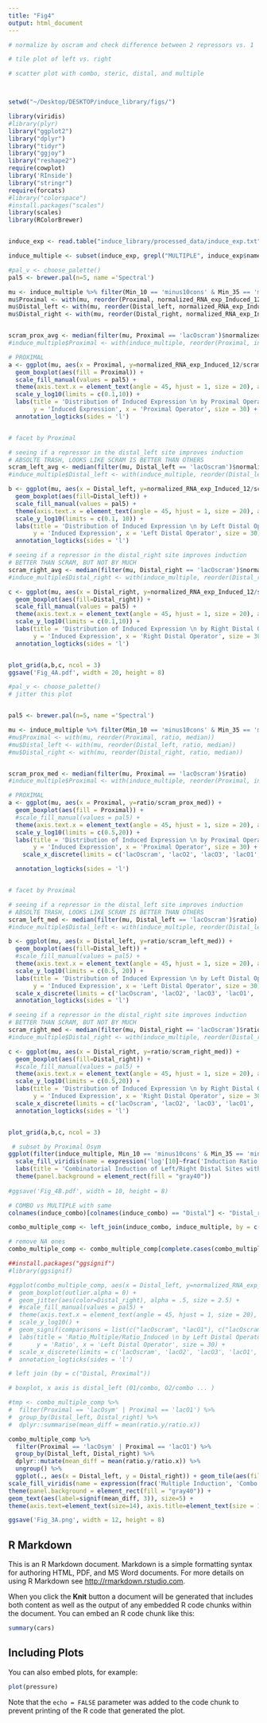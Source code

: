 ```yaml
---
title: "Fig4"
output: html_document
---
```


```r
# normalize by oscram and check difference between 2 repressors vs. 1

# tile plot of left vs. right

# scatter plot with combo, steric, distal, and multiple




```


```r
setwd("~/Desktop/DESKTOP/induce_library/figs/")

```

```r

library(viridis)
#library(plyr)
library("ggplot2")
library("dplyr")
library("tidyr")
library("ggjoy")
library("reshape2")
require(cowplot)
library('RInside')
library("stringr")
require(forcats)
#library("colorspace")
#install.packages("scales")
library(scales)
library(RColorBrewer)



```


```r

induce_exp <- read.table("induce_library/processed_data/induce_exp.txt", header = T)

induce_multiple <- subset(induce_exp, grepl("MULTIPLE", induce_exp$name)) %>% separate(col = 'name', into = c("Library", "Distal_left", "Distal_right", "Min_35", "Min_10", "Proximal"), sep = "-", remove = F) %>% mutate(induction = ratio/normalized_RNA_exp_UnInduced_12)

```

```r
#pal_v <- choose_palette()
pal5 <- brewer.pal(n=5, name ='Spectral')

mu <- induce_multiple %>% filter(Min_10 == 'minus10cons' & Min_35 == 'minus35cons')
mu$Proximal <- with(mu, reorder(Proximal, normalized_RNA_exp_Induced_12, median))
mu$Distal_left <- with(mu, reorder(Distal_left, normalized_RNA_exp_Induced_12, median))
mu$Distal_right <- with(mu, reorder(Distal_right, normalized_RNA_exp_Induced_12, median))


scram_prox_avg <- median(filter(mu, Proximal == 'lacOscram')$normalized_RNA_exp_Induced_12)
#induce_multiple$Proximal <- with(induce_multiple, reorder(Proximal, induction, median))

# PROXIMAL
a <- ggplot(mu, aes(x = Proximal, y=normalized_RNA_exp_Induced_12/scram_prox_avg)) +
  geom_boxplot(aes(fill = Proximal)) +
  scale_fill_manual(values = pal5) +
  theme(axis.text.x = element_text(angle = 45, hjust = 1, size = 20), axis.text.y =     element_text(size = 20)) +
  scale_y_log10(limits = c(0.1,10)) +
  labs(title = 'Distribution of Induced Expression \n by Proximal Operator', 
       y = 'Induced Expression', x = 'Proximal Operator', size = 30) +
  annotation_logticks(sides = 'l')


# facet by Proximal 

# seeing if a repressor in the distal_left site improves induction 
# ABSOLTE TRASH, LOOKS LIKE SCRAM IS BETTER THAN OTHERS
scram_left_avg <- median(filter(mu, Distal_left == 'lacOscram')$normalized_RNA_exp_Induced_12)
#induce_multiple$Distal_left <- with(induce_multiple, reorder(Distal_left, induction, median))

b <- ggplot(mu, aes(x = Distal_left, y=normalized_RNA_exp_Induced_12/scram_left_avg)) +
  geom_boxplot(aes(fill=Distal_left)) +
  scale_fill_manual(values = pal5) +
  theme(axis.text.x = element_text(angle = 45, hjust = 1, size = 20), axis.text.y = element_text(size = 20)) +
  scale_y_log10(limits = c(0.1, 10)) +
  labs(title = 'Distribution of Induced Expression \n by Left Distal Operator', 
       y = 'Induced Expression', x = 'Left Distal Operator', size = 30) +
  annotation_logticks(sides = 'l')

# seeing if a repressor in the distal_right site improves induction 
# BETTER THAN SCRAM, BUT NOT BY MUCH
scram_right_avg <- median(filter(mu, Distal_right == 'lacOscram')$normalized_RNA_exp_Induced_12)
#induce_multiple$Distal_right <- with(induce_multiple, reorder(Distal_right, induction, median))

c <- ggplot(mu, aes(x = Distal_right, y=normalized_RNA_exp_Induced_12/scram_right_avg)) +
  geom_boxplot(aes(fill=Distal_right)) +
  scale_fill_manual(values = pal5) +
  theme(axis.text.x = element_text(angle = 45, hjust = 1, size = 20), axis.text.y = element_text(size = 20)) +
  scale_y_log10(limits = c(0.1,10)) +
  labs(title = 'Distribution of Induced Expression \n by Right Distal Operator', 
       y = 'Induced Expression', x = 'Right Distal Operator', size = 30) +
  annotation_logticks(sides = 'l')


plot_grid(a,b,c, ncol = 3)
ggsave('Fig_4A.pdf', width = 20, height = 8)
```

```r
#pal_v <- choose_palette()
# jitter this plot


pal5 <- brewer.pal(n=5, name ='Spectral')

mu <- induce_multiple %>% filter(Min_10 == 'minus10cons' & Min_35 == 'minus35cons')
#mu$Proximal <- with(mu, reorder(Proximal, ratio, median))
#mu$Distal_left <- with(mu, reorder(Distal_left, ratio, median))
#mu$Distal_right <- with(mu, reorder(Distal_right, ratio, median))


scram_prox_med <- median(filter(mu, Proximal == 'lacOscram')$ratio)
#induce_multiple$Proximal <- with(induce_multiple, reorder(Proximal, induction, median))

# PROXIMAL
a <- ggplot(mu, aes(x = Proximal, y=ratio/scram_prox_med)) +
  geom_boxplot(aes(fill = Proximal)) +
  #scale_fill_manual(values = pal5) +
  theme(axis.text.x = element_text(angle = 45, hjust = 1, size = 20), axis.text.y =     element_text(size = 20)) +
  scale_y_log10(limits = c(0.5,20)) +
  labs(title = 'Distribution of Induced Expression \n by Proximal Operator', 
       y = 'Induced Expression', x = 'Proximal Operator', size = 30) +
    scale_x_discrete(limits = c('lacOscram', 'lacO2', 'lacO3', 'lacO1', 'lacOsym')) + 

  annotation_logticks(sides = 'l')


# facet by Proximal 

# seeing if a repressor in the distal_left site improves induction 
# ABSOLTE TRASH, LOOKS LIKE SCRAM IS BETTER THAN OTHERS
scram_left_med <- median(filter(mu, Distal_left == 'lacOscram')$ratio)
#induce_multiple$Distal_left <- with(induce_multiple, reorder(Distal_left, induction, median))

b <- ggplot(mu, aes(x = Distal_left, y=ratio/scram_left_med)) +
  geom_boxplot(aes(fill=Distal_left)) +
  #scale_fill_manual(values = pal5) +
  theme(axis.text.x = element_text(angle = 45, hjust = 1, size = 20), axis.text.y = element_text(size = 20)) +
  scale_y_log10(limits = c(0.5, 20)) +
  labs(title = 'Distribution of Induced Expression \n by Left Distal Operator', 
       y = 'Induced Expression', x = 'Left Distal Operator', size = 30) +
  scale_x_discrete(limits = c('lacOscram', 'lacO2', 'lacO3', 'lacO1', 'lacOsym')) + 
  annotation_logticks(sides = 'l')

# seeing if a repressor in the distal_right site improves induction 
# BETTER THAN SCRAM, BUT NOT BY MUCH
scram_right_med <- median(filter(mu, Distal_right == 'lacOscram')$ratio)
#induce_multiple$Distal_right <- with(induce_multiple, reorder(Distal_right, induction, median))

c <- ggplot(mu, aes(x = Distal_right, y=ratio/scram_right_med)) +
  geom_boxplot(aes(fill=Distal_right)) +
  #scale_fill_manual(values = pal5) +
  theme(axis.text.x = element_text(angle = 45, hjust = 1, size = 20), axis.text.y = element_text(size = 20)) +
  scale_y_log10(limits = c(0.5,20)) +
  labs(title = 'Distribution of Induced Expression \n by Right Distal Operator', 
       y = 'Induced Expression', x = 'Right Distal Operator', size = 30) +
  scale_x_discrete(limits = c('lacOscram', 'lacO2', 'lacO3', 'lacO1', 'lacOsym')) + 
  annotation_logticks(sides = 'l')


plot_grid(a,b,c, ncol = 3)

```



```r

 # subset by Proximal Osym
ggplot(filter(induce_multiple, Min_10 == 'minus10cons' & Min_35 == 'minus35cons'), aes(x = Distal_left, y = Distal_right)) + geom_tile(aes(fill = log10(ratio/normalized_RNA_exp_UnInduced_12))) + theme(axis.text.x = element_text(angle = 45, hjust = 1, size = 15), axis.text.y = element_text(size = 15)) +
  scale_fill_viridis(name = expression('log'[10]~frac('Induction Ratio', 'Basal Expression'))) + scale_x_discrete(limits = c("lacOscram", "lacO3", 'lacO2', 'lacO1', 'lacOsym')) + scale_y_discrete(limits = c("lacOscram", "lacO3", 'lacO2', 'lacO1', 'lacOsym')) +
  labs(title = 'Combinatorial Induction of Left/Right Distal Sites with Consensus -10/-35', x = 'Left Distal', y = 'Right Distal', size = 20) +
  theme(panel.background = element_rect(fill = "gray40"))
  
#ggsave('Fig_4B.pdf', width = 10, height = 8)

```


```r
# COMBO vs MULTIPLE with same
colnames(induce_combo)[colnames(induce_combo) == "Distal"] <- "Distal_right"

combo_multiple_comp <- left_join(induce_combo, induce_multiple, by = c("Distal_right", 'Min_10', "Min_35", "Proximal"))

# remove NA ones
combo_multiple_comp <- combo_multiple_comp[complete.cases(combo_multiple_comp), ] %>% filter(Min_10 == 'minus10cons' & Min_35 == 'minus35cons')

##install.packages("ggsignif")
#library(ggsignif)

#ggplot(combo_multiple_comp, aes(x = Distal_left, y=normalized_RNA_exp_UnInduced_12.y/normalized_RNA_exp_UnInduced_12.x)) +
#  geom_boxplot(outlier.alpha = 0) +
#  geom_jitter(aes(color=Distal_right), alpha = .5, size = 2.5) +
#  #scale_fill_manual(values = pal5) +
#  theme(axis.text.x = element_text(angle = 45, hjust = 1, size = 20), axis.text.y = element_text(size = 20)) +
#  scale_y_log10() +
#  geom_signif(comparisons = list(c("lacOscram", "lacO1"), c("lacOscram", "lacOsym")), y_position=c(0.8, 0.8), map_signif_level=TRUE) +
#  labs(title = 'Ratio_Multiple/Ratio_Induced \n by Left Distal Operator', 
#       y = 'Ratio', x = 'Left Distal Operator', size = 30) +
#  scale_x_discrete(limits = c('lacOscram', 'lacO2', 'lacO3', 'lacO1', 'lacOsym')) + 
#  annotation_logticks(sides = 'l')

# left join (by = c("Distal, Proximal"))

# boxplot, x axis is distal_left (01/combo, O2/combo ... )

#tmp <- combo_multiple_comp %>% 
#  filter(Proximal == 'lacOsym' | Proximal == 'lacO1') %>%
#  group_by(Distal_left, Distal_right) %>%
#  dplyr::summarise(mean_diff = mean(ratio.y/ratio.x))

combo_multiple_comp %>% 
  filter(Proximal == 'lacOsym' | Proximal == 'lacO1') %>%
  group_by(Distal_left, Distal_right) %>%
  dplyr::mutate(mean_diff = mean(ratio.y/ratio.x)) %>%
  ungroup() %>%
  ggplot(., aes(x = Distal_left, y = Distal_right)) + geom_tile(aes(fill = mean_diff)) + theme(axis.text.x = element_text(angle = 45, hjust = 1, size = 15), axis.text.y = element_text(size = 15)) +
scale_fill_viridis(name = expression(frac('Multiple Induction', 'Combo Induction'))) + scale_x_discrete(limits = c("lacOscram", "lacO3", 'lacO2', 'lacO1', 'lacOsym')) + scale_y_discrete(limits = c("lacOscram", "lacO3", 'lacO2', 'lacO1', 'lacOsym')) + labs(x = 'Left Distal', y = 'Right Distal', size = 20) +
theme(panel.background = element_rect(fill = "gray40")) + 
geom_text(aes(label=signif(mean_diff, 3)), size=5) +
theme(axis.text=element_text(size=14), axis.title=element_text(size = 14))

ggsave('Fig_3A.png', width = 12, height = 8)

```




## R Markdown

This is an R Markdown document. Markdown is a simple formatting syntax for authoring HTML, PDF, and MS Word documents. For more details on using R Markdown see <http://rmarkdown.rstudio.com>.

When you click the **Knit** button a document will be generated that includes both content as well as the output of any embedded R code chunks within the document. You can embed an R code chunk like this:

```r
summary(cars)
```

## Including Plots

You can also embed plots, for example:

```r
plot(pressure)
```

Note that the `echo = FALSE` parameter was added to the code chunk to prevent printing of the R code that generated the plot.
